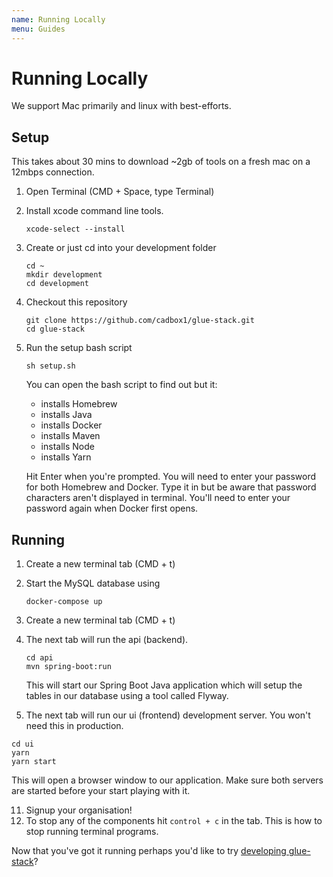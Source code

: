 ```yaml
---
name: Running Locally
menu: Guides
---
```


# Running Locally

We support Mac primarily and linux with best-efforts.

## Setup

This takes about 30 mins to download ~2gb of tools on a fresh mac on a 12mbps connection.

1. Open Terminal \(CMD + Space, type Terminal\)

2. Install xcode command line tools.

   ```
   xcode-select --install
   ```

3. Create or just cd into your development folder

   ```text
   cd ~
   mkdir development
   cd development
   ```

4. Checkout this repository

   ```text
   git clone https://github.com/cadbox1/glue-stack.git
   cd glue-stack
   ```

5. Run the setup bash script

   ```text
   sh setup.sh
   ```

   You can open the bash script to find out but it:

   - installs Homebrew
   - installs Java
   - installs Docker
   - installs Maven
   - installs Node
   - installs Yarn

   Hit Enter when you're prompted.
   You will need to enter your password for both Homebrew and Docker. Type it in but be aware that password characters aren't displayed in terminal.
   You'll need to enter your password again when Docker first opens.

## Running

1. Create a new terminal tab \(CMD + t\)

2. Start the MySQL database using

   ```text
   docker-compose up
   ```

3. Create a new terminal tab \(CMD + t\)

4. The next tab will run the api \(backend\).

   ```text
   cd api
   mvn spring-boot:run
   ```

   This will start our Spring Boot Java application which will setup the tables in our database using a tool called Flyway.

5. The next tab will run our ui \(frontend\) development server. You won't need this in production.

```text
cd ui
yarn
yarn start
```

This will open a browser window to our application. Make sure both servers are started before your start playing with it.

11. Signup your organisation!
12. To stop any of the components hit `control + c` in the tab. This is how to stop running terminal programs.

Now that you've got it running perhaps you'd like to try [developing glue-stack](./DevelopmentProcess-Tasks.md)?
